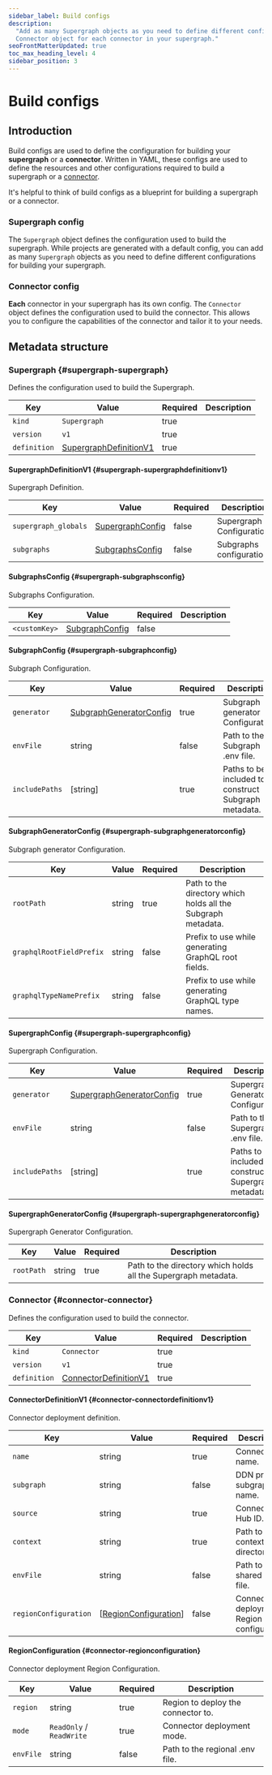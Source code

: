 ```yaml
---
sidebar_label: Build configs
description:
  "Add as many Supergraph objects as you need to define different configurations for building your supergraph and a
  Connector object for each connector in your supergraph."
seoFrontMatterUpdated: true
toc_max_heading_level: 4
sidebar_position: 3
---
```


# Build configs

## Introduction

Build configs are used to define the configuration for building your **supergraph** or a **connector**. Written in YAML,
these configs are used to define the resources and other configurations required to build a supergraph or a
[connector](/connectors/overview.mdx).

It's helpful to think of build configs as a blueprint for building a supergraph or a connector.

### Supergraph config

The `Supergraph` object defines the configuration used to build the supergraph. While projects are generated with a
default config, you can add as many `Supergraph` objects as you need to define different configurations for building
your supergraph.

### Connector config

**Each** connector in your supergraph has its own config. The `Connector` object defines the configuration used to build
the connector. This allows you to configure the capabilities of the connector and tailor it to your needs.

## Metadata structure

### Supergraph {#supergraph-supergraph}

Defines the configuration used to build the Supergraph.

| Key          | Value                                                        | Required | Description |
| ------------ | ------------------------------------------------------------ | -------- | ----------- |
| `kind`       | `Supergraph`                                                 | true     |             |
| `version`    | `v1`                                                         | true     |             |
| `definition` | [SupergraphDefinitionV1](#supergraph-supergraphdefinitionv1) | true     |             |

#### SupergraphDefinitionV1 {#supergraph-supergraphdefinitionv1}

Supergraph Definition.

| Key                  | Value                                            | Required | Description               |
| -------------------- | ------------------------------------------------ | -------- | ------------------------- |
| `supergraph_globals` | [SupergraphConfig](#supergraph-supergraphconfig) | false    | Supergraph Configuration. |
| `subgraphs`          | [SubgraphsConfig](#supergraph-subgraphsconfig)   | false    | Subgraphs configuration.  |

#### SubgraphsConfig {#supergraph-subgraphsconfig}

Subgraphs Configuration.

| Key           | Value                                        | Required | Description |
| ------------- | -------------------------------------------- | -------- | ----------- |
| `<customKey>` | [SubgraphConfig](#supergraph-subgraphconfig) | false    |             |

#### SubgraphConfig {#supergraph-subgraphconfig}

Subgraph Configuration.

| Key            | Value                                                          | Required | Description                                          |
| -------------- | -------------------------------------------------------------- | -------- | ---------------------------------------------------- |
| `generator`    | [SubgraphGeneratorConfig](#supergraph-subgraphgeneratorconfig) | true     | Subgraph generator Configuration.                    |
| `envFile`      | string                                                         | false    | Path to the Subgraph .env file.                      |
| `includePaths` | [string]                                                       | true     | Paths to be included to construct Subgraph metadata. |

#### SubgraphGeneratorConfig {#supergraph-subgraphgeneratorconfig}

Subgraph generator Configuration.

| Key                      | Value  | Required | Description                                                  |
| ------------------------ | ------ | -------- | ------------------------------------------------------------ |
| `rootPath`               | string | true     | Path to the directory which holds all the Subgraph metadata. |
| `graphqlRootFieldPrefix` | string | false    | Prefix to use while generating GraphQL root fields.          |
| `graphqlTypeNamePrefix`  | string | false    | Prefix to use while generating GraphQL type names.           |

#### SupergraphConfig {#supergraph-supergraphconfig}

Supergraph Configuration.

| Key            | Value                                                              | Required | Description                                            |
| -------------- | ------------------------------------------------------------------ | -------- | ------------------------------------------------------ |
| `generator`    | [SupergraphGeneratorConfig](#supergraph-supergraphgeneratorconfig) | true     | Supergraph Generator Configuration                     |
| `envFile`      | string                                                             | false    | Path to the Supergraph .env file.                      |
| `includePaths` | [string]                                                           | true     | Paths to be included to construct Supergraph metadata. |

#### SupergraphGeneratorConfig {#supergraph-supergraphgeneratorconfig}

Supergraph Generator Configuration.

| Key        | Value  | Required | Description                                                    |
| ---------- | ------ | -------- | -------------------------------------------------------------- |
| `rootPath` | string | true     | Path to the directory which holds all the Supergraph metadata. |

### Connector {#connector-connector}

Defines the configuration used to build the connector.

| Key          | Value                                                     | Required | Description |
| ------------ | --------------------------------------------------------- | -------- | ----------- |
| `kind`       | `Connector`                                               | true     |             |
| `version`    | `v1`                                                      | true     |             |
| `definition` | [ConnectorDefinitionV1](#connector-connectordefinitionv1) | true     |             |

#### ConnectorDefinitionV1 {#connector-connectordefinitionv1}

Connector deployment definition.

| Key                   | Value                                                   | Required | Description                               |
| --------------------- | ------------------------------------------------------- | -------- | ----------------------------------------- |
| `name`                | string                                                  | true     | Connector name.                           |
| `subgraph`            | string                                                  | false    | DDN project subgraph name.                |
| `source`              | string                                                  | true     | Connector Hub ID.                         |
| `context`             | string                                                  | true     | Path to the context directory.            |
| `envFile`             | string                                                  | false    | Path to the shared .env file.             |
| `regionConfiguration` | [[RegionConfiguration](#connector-regionconfiguration)] | false    | Connector deployment Region configuration |

#### RegionConfiguration {#connector-regionconfiguration}

Connector deployment Region Configuration.

| Key       | Value                    | Required | Description                        |
| --------- | ------------------------ | -------- | ---------------------------------- |
| `region`  | string                   | true     | Region to deploy the connector to. |
| `mode`    | `ReadOnly` / `ReadWrite` | true     | Connector deployment mode.         |
| `envFile` | string                   | false    | Path to the regional .env file.    |
